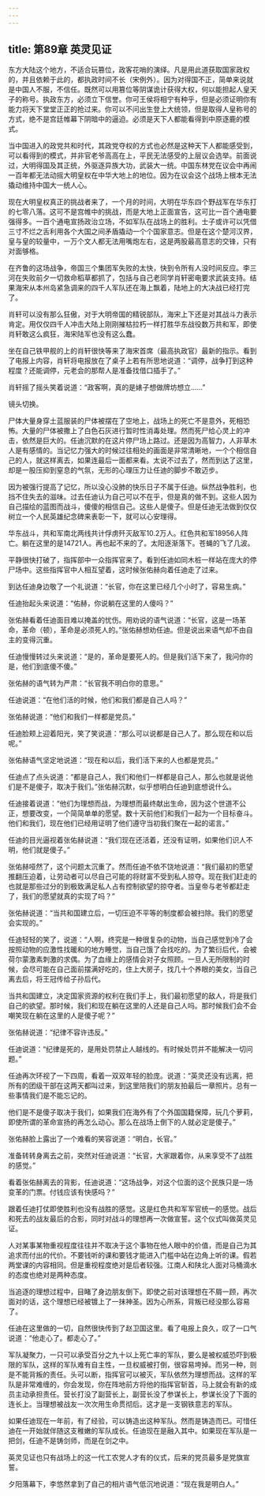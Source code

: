 ```yaml
---
---
---
```

title: 第89章 英灵见证
---



东方大陆这个地方，不适合玩篡位，政客花哨的演绎。凡是用此道获取国家政权的，并且依赖于此的，都执政时间不长（宋例外）。因为对得国不正，简单来说就是中国人不服，不信任。既然可以用篡位等阴谋诡计获得大权，何以能担起人皇天子的称号。执政东方，必须立下信誉。你可王侯将相宁有种乎，但是必须证明你有能力将天下堂堂正正的抢过来。你可以不问出生登上大统领，但是取得人皇称号的方式，绝不是宫廷帷幕下阴暗中的逼迫。必须是天下人都能看得到中原逐鹿的模式。

当中国进入的政党共和时代，其政党夺权的方式也必然是这种天下人都能感受到，可以看得到的模式，并非官老爷高高在上，平民无法感受的上层议会选举。前面说过，大明得国及其正统，外驱逐异族大功，武装大一统。中国东林党在议会中再闹一百年都无法动摇大明皇权在中华大地上的地位。因为在议会这个战场上根本无法撬动维持中国大一统人心。

现在大明皇权真正的挑战者来了，一个月的时间，大明在华东四个野战军在华东打的七零八落。这可不是宫帷中的挑战，而是大地上正面宣告，这可比一百个通电要强得多。一百个通电宣扬政治立场，不如军队在战场上的胜利。士子或许可以凭借三寸不烂之舌利用各个大国之间矛盾撬动一个个国家意志。但是在这个楚河汉界，皇与皇的较量中，一万个文人都无法用嘴炮左右，这是两股最高意志的交锋，只有对面够格。

在齐鲁的这场战争，帝国三个集团军失败的太快，快到令所有人没时间反应。李三河在失败前夕一切救命稻草都抓了，包括与自己老同学肖轩密电要求武装支持。结果海宋从本州岛紧急调来的四千人军队还在海上飘着，陆地上的大决战已经打完了。

肖轩可以没有那么狂傲，对于大明帝国的精锐部队，海宋上下还是对其战斗力表示肯定。用仅仅四千人冲击大陆上刚刚摧枯拉朽一样打胜华东战役数万共和军，即使肖轩敢这么疯狂，海宋陆军也没有这么蠢。

坐在自己铁甲舰的上的肖轩很快等来了海宋首席（最高执政官）最新的指示。看到了电报上内容，肖轩将电报放在了桌子上若有所思地说道：“调停，战争打到这种程度？还能调停，元老会的那帮人是准备找借口插手了。”

肖轩摇了摇头笑着说道：“政客啊，真的是婊子想做牌坊想立……”

镜头切换。

尸体大量身穿土蓝服装的尸体被摆在了空地上，战场上的死亡不是意外，死相恐怖。大量的尸体被撒上了白色石灰进行暂时性消毒处理。然而死尸给心灵上的冲击，依然是巨大的。任迪沉默的在这片停尸场上路过。还是因为高智力，人非草木人是有感情的。当记忆力强大的时候过往相处的画面是非常清晰地，一个个相信自己的人，就这样离去，如果连最后一面都来看。太说不过去了，然而到达了这里，却是一股压抑到窒息的气氛，无形的心理压力让任迪的脚步不敢迈步。

因为被强行提高了记忆，所以没心没肺的快乐日子不属于任迪。纵然战争胜利，也挡不住失去的滋味。过去任迪认为自己可以不在乎，但是真的做不到。这些人因为自己描绘的蓝图而战斗，傻傻的相信自己。这些人是傻子。但是任迪无法做到仅仅树立一个人民英雄纪念碑来表彰一下，就可以心安理得。

华东战斗，共和军南北两线共计俘虏歼灭敌军10.2万人。红色共和军18956人阵亡。躺在这里的是14721人。再也起不来的了。太阳逐渐落下。苍蝇的飞了几波。

平静很快打破了，指挥部中一众指挥官来了。看到任迪如同木桩一样站在庞大的停尸场中。这些指挥官中人相互望着，这时候张佑赫向着任迪走了过来。

到达任迪身边敬了一个礼说道：“长官，你在这里已经几个小时了，容易生病。”

任迪抬起头来说道：“佑赫，你说躺在这里的人傻吗？”

张佑赫看着任迪面目难以掩盖的忧伤。用劝说的语气说道：“长官，这是一场革命，革命（顿），革命是必须死人的。”张佑赫想劝任迪。但是说出来语气却不由自主的变得沉重。

任迪慢慢转过头来说道：“是的，革命是要死人的。但是我们活下来了，我问你的是，他们到底傻不傻。”

张佑赫的语气转为严肃：“长官我不明白你的意思。”

任迪说道：“在他们活的时候，他们和我们都是自己人吗？”

张佑赫说道：“他们和我们一样都是党员。”

任迪脸颊上迎着阳光，笑了笑说道：“那么可以说都是自己人了。那么现在和以后呢。”

张佑赫语气坚定地说道：“现在和以后，我们活下来的人也都是党员。”

任迪点了点头说道：“都是自己人，我们和他们一样都是自己人，那么也就是说他们是不是傻子，取决于我们。”张佑赫沉默，似乎想明白任迪到底想说什么。

任迪接着说道：“他们为理想而战，为理想而最终献出生命，因为这个世道不公正，想要改变，一个简简单单的愿望。数十天前他们和我们一起为一个目标奋斗。他们和我们，现在他们已经用证明了他们遵守当初我们聚在一起的诺言。”

任迪的目光逼视着张佑赫说道：“我们现在还活着，还没有证明，如果他们识人不明，他们就是傻子。”

张佑赫哑然了，这个问题太沉重了。然而任迪不依不饶地说道：“我们最初的愿望推翻压迫着，让劳动者可以尽自己可能的将财富不受到私人掠夺。现在我们赶走的也就是那些过分的到极致满足私人占有控制欲望的掠夺者。当皇帝与老爷都赶走了，我们的愿望就真的实现了吗？”

张佑赫说道：“当共和国建立后，一切压迫不平等的制度都会被扫除。我们的愿望会实现的。”

任迪轻轻的笑了，说道：“人啊，终究是一种很复杂的动物，当自己感觉到冷了会按照动物的应激性找暖和的地方睡觉，当自己饿了会找吃的。为了繁衍后代，会被荷尔蒙激素刺激的求偶。为了血缘上的感情会对子女照顾。一旦人无所限制的时候，会尽可能在自己面前摆满好吃的，住上大房子，找几十个养眼的美女，当自己离去后，将王冠传给子孙后代。

当共和国建立，决定国家资源的权利在我们手上，我们最初愿望的敌人，将是我们自己的欲望。那时候，我们和现在躺在这里的人还是自己人吗。那时候我们会不会嘲笑现在躺在这里的人是傻子呢？”

张佑赫说道：“纪律不容许违反。”

任迪说道：“纪律是死的，是用处罚禁止人越线的。有时候处罚并不能解决一切问题。”

任迪再次环视了一下四周，看着一双双年轻的脸庞。说道：“英灵还没有远离，把所有的团级干部在这两天都叫过来，到这里陪我们的朋友拍最后一章照片。总有一些事情我们是不能忘记的。

他们是不是傻子取决于我们，如果我们在海外有了个外国国籍保障，玩几个萝莉，即使所谓的革命宣扬的再怎么动心。那么在战场上倒下的人就必定是傻子。”

张佑赫脸上露出了一个难看的笑容说道：“明白，长官。”

准备转转身离去之前，突然对任迪说道：“长官，大家跟着你，从来享受不了战胜的感觉。”

看着张佑赫离去的背影，任迪说道：“这场战争，对这个位面的这个民族只是一场变革的门票。付钱应该有快感吗？”

跟着任迪打仗即使胜利也没有战胜的感觉。这是红色共和军军官统一的感觉。战后和死去的战友最后的合影，同时对战斗的理想再一次做宣誓。这个仪式叫做英灵见证。

人对某事某物重视程度往往并不取决于这个事物在他人眼中的价值，而是自己为其追求而付出的代价。不要钱听的课和要钱才能进入门槛中站在边角上听的课。假若两堂课的内容相同。但是重视程度绝对是后者较强。江南人和陕北人面对马桶滴水的态度也绝对是两种态度。

当追逐的理想过程中，目睹了身边朋友倒下。即使之前对该理想在不屑一顾，再次面对的话，这个理想已经被镀上了一抹神圣。因为心所系，背叛已经没那么容易了。

任迪在这里做的一切，自然很快传到了赵卫国这里。看了电报上良久，叹了一口气说道：“他走心了。都走心了。”

军队凝聚力，一只可以承受百分之九十以上死亡率的军队，要么是被权威恐吓到极限的军队，这样的军队难有自主性，一旦权威被打倒，很容易垮掉。而另一种，则是不能背叛的责任。头可以断，指挥官可以被灭，军队依然为理想而战。这样的军队是非常难缠的，你会发现，你在阵地前方将他的指挥官斩首，马上就会有新的成员主动承担责任。营长打没了副营长上，副营长没了参谋长上，参谋长没了下面的连长上。当理想被战友一次次用生命贯彻后。这才是一支钢铁意志的军队。

如果任迪现在一年前，有了经验，可以铸造出这种军队。然而是铸造而已。可惜任迪在一开始就伴随这支稚嫩的军队成长。任迪现在是融入其中。如果现在军队是一把剑，任迪不是铸剑师，而是在剑之中。

英灵见证也只有战场上的这一代工农党人才有的仪式，后来的党员最多是党旗宣誓。

夕阳落幕下，李悠然拿到了自己的相片语气低沉地说道：“现在我是明白人。”